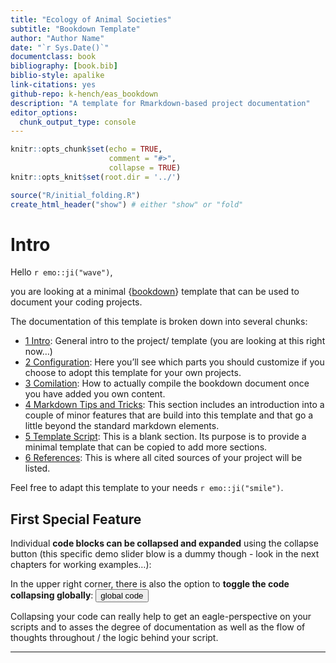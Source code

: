 ```yaml
---
title: "Ecology of Animal Societies"
subtitle: "Bookdown Template"
author: "Author Name"
date: "`r Sys.Date()`"
documentclass: book
bibliography: [book.bib]
biblio-style: apalike
link-citations: yes
github-repo: k-hench/eas_bookdown
description: "A template for Rmarkdown-based project documentation"
editor_options: 
  chunk_output_type: console
---
```


```r
knitr::opts_chunk$set(echo = TRUE,
                      comment = "#>",
                      collapse = TRUE)
knitr::opts_knit$set(root.dir = '../')
```


```r
source("R/initial_folding.R")
create_html_header("show") # either "show" or "fold"
```

# Intro

Hello `r emo::ji("wave")`,

you are looking at a minimal {[bookdown](https://bookdown.org/)} template that can be used to document your coding projects.

The documentation of this template is broken down into several chunks:

- [1 Intro](./index.html): General intro to the project/ template (you are looking at this right now...)
- [2 Configuration](./configuration.html): Here you'll see which parts you should customize if you choose to adopt this template for your own projects.
- [3 Comilation](./compilation.html): How to actually compile the bookdown document once you have added you own content.
- [4 Markdown Tips and Tricks](./markdown-tips-and-tricks.html): This section includes an introduction into a couple of minor features that are build into this template and that go a little beyond the standard markdown elements. 
- [5 Template Script](./template-script.html): This is a blank section. Its purpose is to provide a minimal template that can be copied to add more sections.
- [6 References](./references.html): This is where all cited sources of your project will be listed.

Feel free to adapt this template to your needs `r emo::ji("smile")`.

## First Special Feature

Individual **code blocks can be collapsed and expanded** using the collapse button (this specific demo slider blow is a dummy though - look in the next chapters for working examples...):

<div class="demoslider"><div class="demobg"><div class="demonob"></div></div></div>

In the upper right corner, there is also the option to **toggle the code collapsing globally**:  <button type="button" class="btn btn-default btn-xs dropdown-toggle">global code</button> 

Collapsing your code can really help to get an eagle-perspective on your scripts and to asses the degree of documentation as well as the flow of thoughts throughout / the logic behind your script.

---
